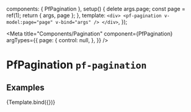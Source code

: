 

  components: { PfPagination },
  setup() {
    delete args.page;
    const page = ref(1);
    return { args, page };
  },
  template: `
    <div>
      <pf-pagination v-model:page="page" v-bind="args" />
    </div>
  `,
});


<Meta title="Components/Pagination" component={PfPagination} argTypes={{
    page: {
      control: null,
    },
  }} />

# PfPagination `pf-pagination`

## Examples

<Canvas>
  <Story name="Pagination" args={{
    count: 333,
  }}>
    {Template.bind({})}
  </Story>
</Canvas>

<ArgsTable story="Pagination" />
